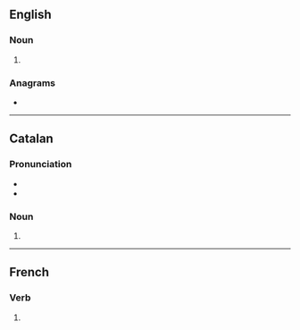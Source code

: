 {{also|Axons|àxons}}
==English==

===Noun===
{{head|en|noun form}}

# {{plural of|en|axon}}

===Anagrams===
* {{anagrams|en|a=anosx|Axson|Naxos|Saxon}}

----

==Catalan==

===Pronunciation===
* {{ca-IPA|aksóns}}
* {{rhymes|ca|ons|s=2}}

===Noun===
{{head|ca|noun form|g=m-p}}

# {{inflection of|ca|axó||p}}

----

==French==

===Verb===
{{head|fr|verb form}}

# {{inflection of|fr|axer||1|p|pres|indc|;|1|p|impr}}